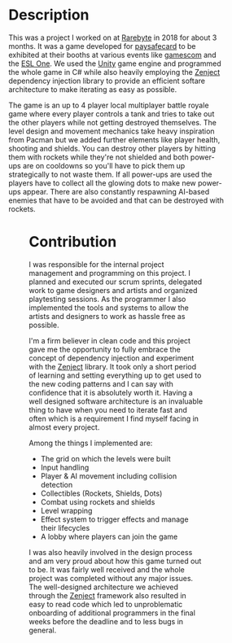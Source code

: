 
<Container>
  <Figure src={game} caption="Standard level with 3 players" />
</Container>

# Description

This was a project I worked on at [Rarebyte][raby] in 2018 for about 3 months. It was a game developed for [paysafecard][paca] to be exhibited at their booths at various events like [gamescom][gaco] and the [ESL One][eson]. We used the [Unity][unit] game engine and programmed the whole game in C# while also heavily employing the [Zenject][zenj] dependency injection library to provide an efficient softare architecture to make iterating as easy as possible.

The game is an up to 4 player local multiplayer battle royale game where every player controls a tank and tries to take out the other players while not getting destroyed themselves. The level design and movement mechanics take heavy inspiration from Pacman but we added further elements like player health, shooting and shields. You can destroy other players by hitting them with rockets while they're not shielded and both power-ups are on cooldowns so you'll have to pick them up strategically to not waste them. If all power-ups are used the players have to collect all the glowing dots to make new power-ups appear. There are also constantly respawning AI-based enemies that have to be avoided and that can be destroyed with rockets.

<Container>
  <Figure src={birmingham} caption="Setup at ESL One Birmingham 2019" />
</Container>

# Contribution

I was responsible for the internal project management and programming on this project. I planned and executed our scrum sprints, delegated work to game designers and artists and organized playtesting sessions. As the programmer I also implemented the tools and systems to allow the artists and designers to work as hassle free as possible.

I'm a firm believer in clean code and this project gave me the opportunity to fully embrace the concept of dependency injection and experiment with the [Zenject][zenj] library. It took only a short period of learning and setting everything up to get used to the new coding patterns and I can say with confidence that it is absolutely worth it. Having a well designed software architecture is an invaluable thing to have when you need to iterate fast and often which is a requirement I find myself facing in almost every project.

Among the things I implemented are:

- The grid on which the levels were built
- Input handling
- Player & AI movement including collision detection
- Collectibles (Rockets, Shields, Dots)
- Combat using rockets and shields
- Level wrapping
- Effect system to trigger effects and manage their lifecycles
- A lobby where players can join the game

I was also heavily involved in the design process and am very proud about how this game turned out to be. It was fairly well received and the whole project was completed without any major issues. The well-designed architecture we achieved through the [Zenject][zenj] framework also resulted in easy to read code which led to unproblematic onboarding of additional programmers in the final weeks before the deadline and to less bugs in general.

<Container>
  <Figure src={lobby} caption="Lobby with 4 players" />
</Container>

[paca]: https://www.paysafecard.com
[raby]: http://wwww.rarebyte.com
[gaco]: https://www.gamescom.global/
[eson]: https://www.esl-one.com
[unit]: https://unity.com/
[zenj]: https://assetstore.unity.com/packages/tools/integration/zenject-dependency-injection-ioc-17758
